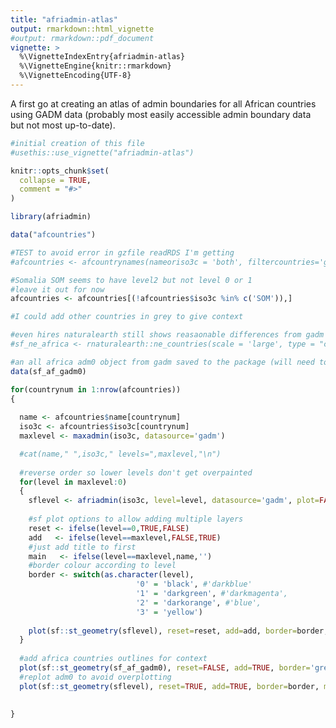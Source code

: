 ```yaml
---
title: "afriadmin-atlas"
output: rmarkdown::html_vignette
#output: rmarkdown::pdf_document
vignette: >
  %\VignetteIndexEntry{afriadmin-atlas}
  %\VignetteEngine{knitr::rmarkdown}
  %\VignetteEncoding{UTF-8}
---
```


A first go at creating an atlas of admin boundaries for all African countries using GADM data (probably most easily accessible admin boundary data but not most up-to-date). 

```r

#initial creation of this file
#usethis::use_vignette("afriadmin-atlas")

knitr::opts_chunk$set(
  collapse = TRUE,
  comment = "#>"
)
```

```r
library(afriadmin)
```

```r

data("afcountries")

#TEST to avoid error in gzfile readRDS I'm getting
#afcountries <- afcountrynames(nameoriso3c = 'both', filtercountries='gadm2')

#Somalia SOM seems to have level2 but not level 0 or 1
#leave it out for now
afcountries <- afcountries[(!afcountries$iso3c %in% c('SOM')),]

#I could add other countries in grey to give context

#even hires naturalearth still shows reasaonable differences from gadm
#sf_ne_africa <- rnaturalearth::ne_countries(scale = 'large', type = "countries", continent = 'africa', returnclass='sf')

#an all africa adm0 object from gadm saved to the package (will need to ask permission)
data(sf_af_gadm0) 

for(countrynum in 1:nrow(afcountries))
{
  
  name <- afcountries$name[countrynum]
  iso3c <- afcountries$iso3c[countrynum]
  maxlevel <- maxadmin(iso3c, datasource='gadm')

  #cat(name," ",iso3c," levels=",maxlevel,"\n")
    
  #reverse order so lower levels don't get overpainted
  for(level in maxlevel:0)
  {
    sflevel <- afriadmin(iso3c, level=level, datasource='gadm', plot=FALSE)
    
    #sf plot options to allow adding multiple layers
    reset <- ifelse(level==0,TRUE,FALSE)
    add   <- ifelse(level==maxlevel,FALSE,TRUE)
    #just add title to first
    main   <- ifelse(level==maxlevel,name,'')    
    #border colour according to level
    border <- switch(as.character(level), 
                            '0' = 'black', #'darkblue'
                            '1' = 'darkgreen', #'darkmagenta',
                            '2' = 'darkorange', #'blue',
                            '3' = 'yellow')
    
    plot(sf::st_geometry(sflevel), reset=reset, add=add, border=border, main=main)
  }
  
  #add africa countries outlines for context
  plot(sf::st_geometry(sf_af_gadm0), reset=FALSE, add=TRUE, border='grey',lwd=2)
  #replot adm0 to avoid overplotting
  plot(sf::st_geometry(sflevel), reset=TRUE, add=TRUE, border=border, main=main)  
  
  
}


```
